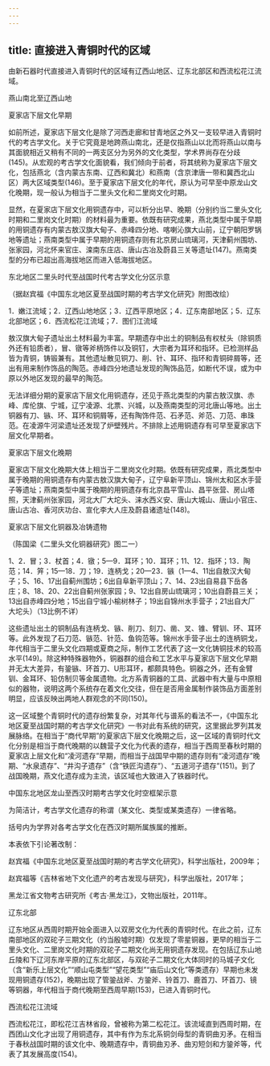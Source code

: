 ```yaml
---
---
---
```

title: 直接进入青铜时代的区域
---




由新石器时代直接进入青铜时代的区域有辽西山地区、辽东北部区和西流松花江流域。





燕山南北至辽西山地


夏家店下层文化早期

如前所述，夏家店下层文化是除了河西走廊和甘青地区之外又一支较早进入青铜时代的考古学文化。关于它究竟是地跨燕山南北，还是仅指燕山以北而将燕山以南与其面貌相近又稍有不同的一两支区分为另外的文化类型，学术界尚存在分歧(145)。从宏观的考古学文化面貌看，我们倾向于前者，将其统称为夏家店下层文化，包括燕北（含内蒙古东南、辽西和冀北）和燕南（含京津唐一带和冀西北山区）两大区域类型(146)。至于夏家店下层文化的年代，原认为可早至中原龙山文化晚期，现一般认为相当于二里头文化和二里岗文化时期。

显然，在夏家店下层文化用铜遗存中，可以析分出早、晚期（分别约当二里头文化时期和二里岗文化时期）的材料最为重要。依既有研究成果，燕北类型中属于早期的用铜遗存有内蒙古敖汉旗大甸子、赤峰四分地、喀喇沁旗大山前，辽宁朝阳罗锅地等遗址；燕南类型中属于早期的用铜遗存则有北京房山琉璃河，天津蓟州围坊、张家园，河北怀来官庄、滦南东庄店、唐山古冶及蔚县三关等遗址(147)。燕南类型的分布已超出高海拔地区而进入低海拔地区。

东北地区二里头时代至战国时代考古学文化分区示意

（据赵宾福《中国东北地区夏至战国时期的考古学文化研究》附图改绘）

1．嫩江流域；2．辽西山地地区；3．辽西平原地区；4．辽东南部地区；5．辽东北部地区；6．西流松花江流域；7．图们江流域



敖汉旗大甸子遗址出土材料最为丰富。早期遗存中出土的铜制品有权杖头（除铜质外还有铅质者），冒、镦等斧柄饰件以及铜钉，大宗者为耳环和指环。已检测样品皆为青铜，铸锻兼有。其他遗址散见铜刀、削、针、耳环、指环和青铜碎屑等，还出有用来制作饰品的陶范。赤峰四分地遗址发现的陶饰品范，如断代不误，或为中原以外地区发现的最早的陶范。

无法详细分期的夏家店下层文化用铜遗存，还见于燕北类型的内蒙古敖汉旗、赤峰、库伦旗、宁城，辽宁凌源、北票、兴城，以及燕南类型的河北唐山等地。出土铜器有刀、镞、环、耳环和铜屑等，还有陶饰件范、石矛范、斧范、刀范、串珠范。在凌源牛河梁遗址还发现了炉壁残片。不排除上述用铜遗存有可早至夏家店下层文化早期者。

夏家店下层文化晚期

夏家店下层文化晚期大体上相当于二里岗文化时期。依既有研究成果，燕北类型中属于晚期的用铜遗存有内蒙古敖汉旗大甸子，辽宁阜新平顶山、锦州太和区水手营子等遗址；燕南类型中属于晚期的用铜遗存有北京昌平雪山、昌平张营、房山塔照，天津蓟州张家园，河北大厂大坨头、涞水西义安、唐山大城山、唐山小官庄、唐山古冶、香河庆功台、宣化李大人庄及蔚县诸遗址(148)。

夏家店下层文化铜器及冶铸遗物

（陈国梁《二里头文化铜器研究》图二一）

1、2．冒；3．杖首；4．镦；5—9．耳环；10．耳环；11、12．指环；13．陶范；14．笄；15—18．刀；19．连柄戈；20—23．镞（1—4、11出自敖汉大甸子；5、16、17出自蓟州围坊；6出自阜新平顶山；7、14、23出自易县下岳各庄；8、18、20、22出自蓟州张家园；9、12出自房山琉璃河；10出自蔚县三关；13出自赤峰四分地；15出自宁城小榆树林子；19出自锦州水手营子；21出自大厂大坨头）（13比例不详）



这些遗址出土的铜制品有连柄戈、镞、削刀、刻刀、凿、叉、锥、臂钏、环、耳环等。此外发现了石刀范、镞范、针范、鱼钩范等。锦州水手营子出土的连柄铜戈，年代相当于二里头文化四期或夏商之际，制作工艺代表了这一文化铸铜技术的较高水平(149)。除这种特殊器物外，铜器群的组合和工艺水平与夏家店下层文化早期并无太大差异，有銎镞、环首刀、U形耳环，都颇具特色。铜器之外，还有金臂钏、金耳环、铅仿制贝等金属遗物。北方系青铜器的工具、武器中有大量与中原相似的器物，说明这两个系统存在着文化交往，但在是否用金属制作装饰品方面差别明显，应该反映出两地人群观念的不同(150)。

这一区域整个青铜时代的遗存纷繁复杂，对其年代与谱系的看法不一，《中国东北地区夏至战国时期的考古学文化研究》一书对此有系统的研究，这里据此罗列其发展脉络。在相当于“商代早期”的夏家店下层文化晚期之后，这一区域的青铜时代文化分别是相当于商代晚期的以魏营子文化为代表的遗存，相当于西周至春秋时期的夏家店上层文化和“凌河遗存”早期，而相当于战国早中期的遗存则有“凌河遗存”晚期、“水泉遗存”、“井沟子遗存”（含“铁匠沟遗存”）、“五道河子遗存”(151)。到了战国晚期，燕文化遗存成为主流，该区域也大致进入了铁器时代。

中国东北地区龙山至西汉时期考古学文化时空框架示意

为简洁计，考古学文化遗存的称谓（某文化、类型或某类遗存）一律省略。

括号内为学界对各考古学文化在西汉时期所属族属的推断。

本表依下引论著改制：

赵宾福《中国东北地区夏至战国时期的考古学文化研究》，科学出版社，2009年；

赵宾福等《吉林省地下文化遗产的考古发现与研究》，科学出版社，2017年；

黑龙江省文物考古研究所《考古·黑龙江》，文物出版社，2011年。





辽东北部


辽东地区从西周时期开始全面进入以双房文化为代表的青铜时代。在此之前，辽东南部地区的双砣子三期文化（约当殷墟时期）仅发现了零星铜器，更早的相当于二里头文化、二里岗文化时期的双砣子二期文化尚无用铜遗存发现。在包括辽东山地丘陵和下辽河东岸平原的辽东北部区，与双砣子二期文化大体同时的马城子文化（含“新乐上层文化”“顺山屯类型”“望花类型”“庙后山文化”等类遗存）早期也未发现用铜遗存(152)，晚期出现了管銎战斧、方銎斧、铃首刀、鹿首刀、环首刀、镜等铜器，年代相当于商代晚期至西周早期(153)，已进入青铜时代。





西流松花江流域


西流松花江，即松花江吉林省段，曾被称为第二松花江。该流域直到西周时期，在西团山文化才出现了用铜遗存，其中有作为东北系铜剑母型的青铜曲刃矛。在相当于春秋战国时期的该文化中、晚期遗存中，青铜曲刃矛、曲刃短剑和方銎斧等，代表了其发展高度(154)。